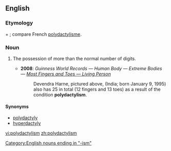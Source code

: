 ==English==

===Etymology===
{{etyl|grc}} {{term|πολύς||many|tr=poly|lang=grc}} + {{term|δάκτυλος||finger|tr=daktylos|lang=grc}}; compare French [[polydactylisme]].

===Noun===
{{en-noun}}

# {{anatomy}} The possession of more than the normal number of digits.
#* '''2008''': ''Guinness World Records — Human Body — Extreme Bodies — [http://www.guinnessworldrecords.com/records/human_body/extreme_bodies/most_fingers_and_toes_-_living_person.aspx Most Fingers and Toes — Living Person]''
#*: Devendra Harne, pictured above, (India; born January 9, 1995) also has 25 in total (12 fingers and 13 toes) as a result of the condition '''polydactylism'''.

====Synonyms====
* [[polydactyly]]
* [[hyperdactyly]]

[[Category:English nouns ending in "-ism"]]

[[vi:polydactylism]]
[[zh:polydactylism]]